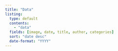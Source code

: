 ```yaml
---
title: "Data"
listing: 
  type: default
  contents: 
    - "data"
  fields: [image, date, title, author, categories]  
  sort: "date desc"
  date-format: "YYYY"
---
```

